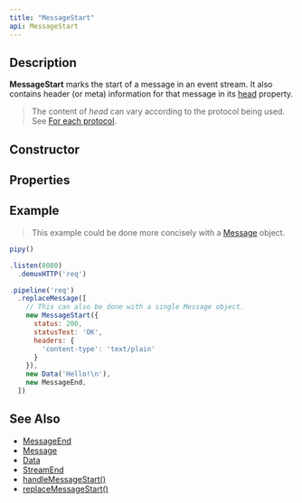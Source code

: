 ```yaml
---
title: "MessageStart"
api: MessageStart
---
```


## Description

**MessageStart** marks the start of a message in an event stream. It also contains header (or meta) information for that message in its [head](/reference/api/MessageStart/head) property.

> The content of _head_ can vary according to the protocol being used. See [For each protocol](/reference/api/MessageStart/head/#for-each-protocol).

## Constructor

<Constructor/>

## Properties

<Properties/>

## Example

> This example could be done more concisely with a [Message](/reference/api/Message) object.

``` js
pipy()

.listen(8080)
  .demuxHTTP('req')

.pipeline('req')
  .replaceMessage([
    // This can also be done with a single Message object.
    new MessageStart({
      status: 200,
      statusText: 'OK',
      headers: {
        'content-type': 'text/plain'
      }
    }),
    new Data('Hello!\n'),
    new MessageEnd,
  ])
```

## See Also

* [MessageEnd](/reference/api/MessageEnd)
* [Message](/reference/api/Message)
* [Data](/reference/api/Data)
* [StreamEnd](/reference/api/StreamEnd)
* [handleMessageStart()](/reference/api/Configuration/handleMessageStart)
* [replaceMessageStart()](/reference/api/Configuration/replaceMessageStart)
